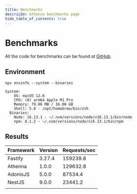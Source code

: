 ```yaml
---
title: Benchmarks
descrição: Athenna benchmarks page
hide_table_of_contents: true
---
```


# Benchmarks

All the code for benchmarks can be found at [GitHub](https://github.com/AthennaIO/Benchmarks).

## Environment

```shell
npx envinfo --system --binaries

System:
    OS: macOS 12.6
    CPU: (8) arm64 Apple M1 Pro
    Memory: 79.86 MB / 16.00 GB
    Shell: 5.8 - /opt/homebrew/bin/zsh
  Binaries:
    Node: 16.13.1 - ~/.nvm/versions/node/v16.13.1/bin/node
    npm: 8.1.2 - ~/.nvm/versions/node/v16.13.1/bin/npm

```

## Results

<table>
    <thead>
    <tr>
        <th>Framework</th>
        <th>Version</th>
        <th>Requests/sec</th>
    </tr>
    </thead>
    <tbody>
    <tr>
        <td>Fastify</td>
        <td>3.27.4</td>
        <td>159239.8</td>
    </tr>
    <tr>
        <td>Athenna</td>
        <td>1.0.0</td>
        <td>129632.8</td>
    </tr>
    <tr>
        <td>AdonisJS</td>
        <td>5.0.0</td>
        <td>87534.4</td>
    </tr>
    <tr>
        <td>NestJS</td>
        <td>9.0.0</td>
        <td>23441.2</td>
    </tr>
    <tr>
        <td></td>
    </tr>
    </tbody>
</table>
